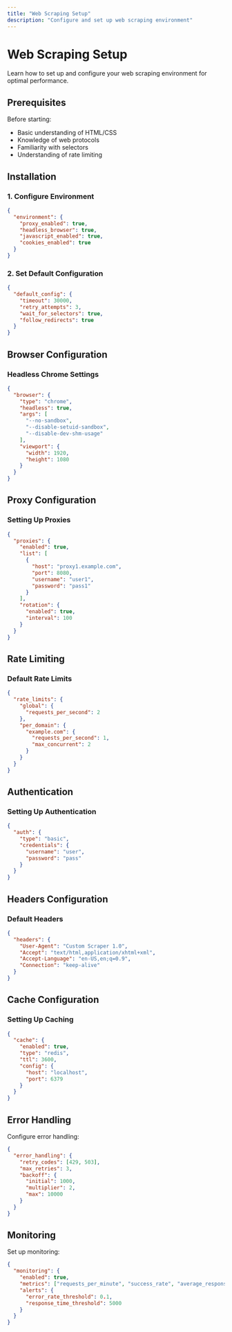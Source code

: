 ```yaml
---
title: "Web Scraping Setup"
description: "Configure and set up web scraping environment"
---
```


# Web Scraping Setup

Learn how to set up and configure your web scraping environment for optimal performance.

## Prerequisites

Before starting:

- Basic understanding of HTML/CSS
- Knowledge of web protocols
- Familiarity with selectors
- Understanding of rate limiting

## Installation

### 1. Configure Environment

```json
{
  "environment": {
    "proxy_enabled": true,
    "headless_browser": true,
    "javascript_enabled": true,
    "cookies_enabled": true
  }
}
```

### 2. Set Default Configuration

```json
{
  "default_config": {
    "timeout": 30000,
    "retry_attempts": 3,
    "wait_for_selectors": true,
    "follow_redirects": true
  }
}
```

## Browser Configuration

### Headless Chrome Settings

```json
{
  "browser": {
    "type": "chrome",
    "headless": true,
    "args": [
      "--no-sandbox",
      "--disable-setuid-sandbox",
      "--disable-dev-shm-usage"
    ],
    "viewport": {
      "width": 1920,
      "height": 1080
    }
  }
}
```

## Proxy Configuration

### Setting Up Proxies

```json
{
  "proxies": {
    "enabled": true,
    "list": [
      {
        "host": "proxy1.example.com",
        "port": 8080,
        "username": "user1",
        "password": "pass1"
      }
    ],
    "rotation": {
      "enabled": true,
      "interval": 100
    }
  }
}
```

## Rate Limiting

### Default Rate Limits

```json
{
  "rate_limits": {
    "global": {
      "requests_per_second": 2
    },
    "per_domain": {
      "example.com": {
        "requests_per_second": 1,
        "max_concurrent": 2
      }
    }
  }
}
```

## Authentication

### Setting Up Authentication

```json
{
  "auth": {
    "type": "basic",
    "credentials": {
      "username": "user",
      "password": "pass"
    }
  }
}
```

## Headers Configuration

### Default Headers

```json
{
  "headers": {
    "User-Agent": "Custom Scraper 1.0",
    "Accept": "text/html,application/xhtml+xml",
    "Accept-Language": "en-US,en;q=0.9",
    "Connection": "keep-alive"
  }
}
```

## Cache Configuration

### Setting Up Caching

```json
{
  "cache": {
    "enabled": true,
    "type": "redis",
    "ttl": 3600,
    "config": {
      "host": "localhost",
      "port": 6379
    }
  }
}
```

## Error Handling

Configure error handling:

```json
{
  "error_handling": {
    "retry_codes": [429, 503],
    "max_retries": 3,
    "backoff": {
      "initial": 1000,
      "multiplier": 2,
      "max": 10000
    }
  }
}
```

## Monitoring

Set up monitoring:

```json
{
  "monitoring": {
    "enabled": true,
    "metrics": ["requests_per_minute", "success_rate", "average_response_time"],
    "alerts": {
      "error_rate_threshold": 0.1,
      "response_time_threshold": 5000
    }
  }
}
```
